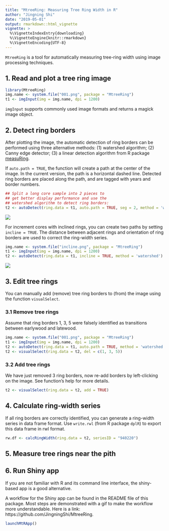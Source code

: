 ```yaml
---
title: "MtreeRing: Measuring Tree Ring Width in R"
author: "Jingning Shi"
date: "2019-05-01"
output: rmarkdown::html_vignette
vignette: >
  %\VignetteIndexEntry{downloading}
  %\VignetteEngine{knitr::rmarkdown}
  %\VignetteEncoding{UTF-8}
---
```


<!--require(knitr);require(markdown);knit("MtreeRing_vignette.Rmd")-->

`MtreeRing` is a tool for automatically measuring tree-ring width using image processing techniques.

## 1. Read and plot a tree ring image

```r
library(MtreeRing)
img.name <- system.file("001.png", package = "MtreeRing")
t1 <- imgInput(img = img.name, dpi = 1200)
```

`imgInput` supports commonly used image formats and returns a magick image object.


## 2. Detect ring borders 

After plotting the image, the automatic detection of ring borders can be performed using three alternative methods: (1) watershed algorithm; (2) Canny edge detector; (3) a linear detection algorithm from R package [measuRing](https://CRAN.R-project.org/package=measuRing).

If `auto.path = TRUE`, the function will create a path at the center of the image. In the current version, the path is a horizontal dashed line. Detected ring borders are placed along the path, and are tagged with years and border numbers.

```r
## Split a long core sample into 2 pieces to
## get better display performance and use the
## watershed algorithm to detect ring borders:
t2 <- autoDetect(ring.data = t1, auto.path = TRUE, seg = 2, method = 'watershed')
```

![](img/single_path.png)

For increment cores with inclined rings, you can create two paths by setting `incline = TRUE`. The distance between adjacent rings and orientation of ring borders are used to correct the ring-width series.

```r
img.name <- system.file("incline.png", package = "MtreeRing")
t1 <- imgInput(img = img.name, dpi = 1200)
t2 <- autoDetect(ring.data = t1, incline = TRUE, method = 'watershed')
```

![](img/two_paths.png)

## 3. Edit tree rings

You can manually add (remove) tree ring borders to (from) the image using the function `visualSelect`.

### 3.1 Remove tree rings

Assume that ring borders 1, 3, 5 were falsely identified as transitions between earlywood and latewood.

```r
img.name <- system.file("001.png", package = "MtreeRing")
t1 <- imgInput(img = img.name, dpi = 1200)
t2 <- autoDetect(ring.data = t1, auto.path = TRUE, method = 'watershed')
t2 <- visualSelect(ring.data = t2, del = c(1, 3, 5))
```

### 3.2 Add tree rings

We have just removed 3 ring borders, now re-add borders by left-clicking on the image. See function's help for more details.

```r
t2 <- visualSelect(ring.data = t2, add = TRUE)
```

## 4. Calculate ring-width series 

If all ring borders are correctly identified, you can generate a ring-width series in data frame format. Use `write.rwl` (from R package `dplR`) to export this data frame in rwl format.

```r
rw.df <- calcRingWidth(ring.data = t2, seriesID = "940220")
```

## 5. Measure tree rings near the pith



## 6. Run Shiny app

If you are not familiar with R and its command line interface, the shiny-based app is a good alternative. 

A workflow for the Shiny app can be found in the README file of this package. Most steps are demonstrated with a gif to make the workflow more understandable. Here is a link: https://github.com/JingningShi/MtreeRing.

```r
launchMtRApp()
```


